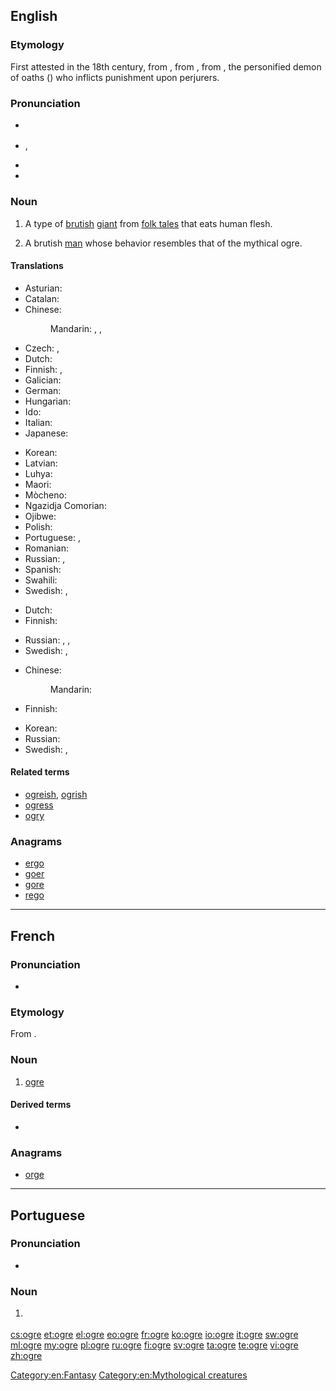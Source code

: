 {{also|Ogre}}
==English==
{{was wotd|2009|April|11}}
{{wikipedia}}

===Etymology===
First attested in the 18th century, from {{etyl|fr|en}} {{term|ogre|lang=fr}}, from {{etyl|la|en}} {{term|Orcus||god of the underworld|lang=la}}, from {{etyl|grc|en}} {{term|Όρκος|sc=polytonic|tr=Horkos|lang=grc}}, the personified demon of oaths ({{term|ὅρκος|sc=polytonic||oath|lang=grc}}) who inflicts punishment upon perjurers.

===Pronunciation===
* {{a|UK}} {{IPA|/ˈəʊ.ɡə/}}
* {{a|US}} {{enPR|ōʹgûr}}, {{IPA|/ˈoʊ.ɡɚ/}}
* {{audio|en-us-ogre.ogg|Audio (US)}}
* {{rhymes|əʊɡə(r)}}

===Noun===
{{en-noun}}

# {{context|mythology|lang=en}} A type of [[brutish]] [[giant]] from [[folk tale]]s that eats human flesh.
# {{context|figuratively|lang=en}} A brutish [[man]] whose behavior resembles that of the mythical ogre.

====Translations====
{{trans-top|brutish giant}}
* Asturian: {{t|ast|ogru|m}}
* Catalan: {{t|ca|ogre|m}}
* Chinese:
*: Mandarin: {{t|cmn|食人魔|tr=shírénmó|sc=Hani}}, {{t+|cmn|怪物|tr=guàiwù|sc=Hani}}, {{t+|cmn|鬼|tr=guǐ|sc=Hani}}
* Czech: {{t|cs|obr lidožrout|m}}, {{t|cs|zlobr|m}}
* Dutch: {{t|nl|oger}}
* Finnish: {{t+|fi|jättiläinen}}, {{t|fi|jätti}}
* Galician: {{t|gl|ogro|m}}
* German: {{t+|de|Oger|m}}
* Hungarian: {{t|hu|ogre}}
* Ido: {{t+|io|ogro}}
* Italian: {{t|it|orco|m}}
* Japanese: {{t+|ja|鬼|tr=[[おに]], oni|sc=Jpan}}
{{trans-mid}}
* Korean: {{t|ko|오거|tr=ogeo|sc=Kore}}
* Latvian: {{t|lv|cilvēkēdājs}}
* Luhya: {{t|luy|okundu}}
* Maori: {{t|mi|kākarepō}}
* Mòcheno: {{t|mhn|ork}}
* Ngazidja Comorian: {{t|zdj|dzimku|c5|c6}}
* Ojibwe: {{t|oj|wiindigoo|sc=Cans}}
* Polish: {{t+|pl|ogr|m}}
* Portuguese: {{t+|pt|ogro|m}}, {{t|pt|ogre|m}}
* Romanian: {{t+|ro|căpcăun|m}}
* Russian: {{t|ru|велика́н-людое́д|m|sc=Cyrl}}, {{t+|ru|людое́д|m|sc=Cyrl}}
* Spanish: {{t+|es|ogro|m}}
* Swahili: {{t|sw|pandikizi la mtu}}
* Swedish: {{t+|sv|rese}}, {{t+|sv|jätte|c}}
{{trans-bottom}}

{{trans-top|brutish man}}
* Dutch: {{t+|nl|boeman}}
* Finnish: {{t+|fi|raakalainen}}
{{trans-mid}}
* Russian: {{t+|ru|зверь|m|sc=Cyrl}}, {{t+|ru|чудо́вище|m|sc=Cyrl}}, {{t+|ru|и́зверг|m|sc=Cyrl}}
* Swedish: {{t+|sv|best}}, {{t+|sv|troll}}
{{trans-bottom}}

{{trans-top|large beast}}
* Chinese:
*: Mandarin: {{t+|cmn|怪物|tr=guàiwù|sc=Hani}}
* Finnish: {{t+|fi|hirviö}}
{{trans-mid}}
* Korean: {{t|ko|오거|tr=ogeo|sc=Kore}}
* Russian: {{t+|ru|чудо́вище|n|sc=Cyrl}}
* Swedish: {{t+|sv|best}}, {{t+|sv|odjur|n}}
{{trans-bottom}}

====Related terms====
* [[ogreish]], [[ogrish]]
* [[ogress]]
* [[ogry]]

===Anagrams===
* [[ergo#English|ergo]]
* [[goer#English|goer]]
* [[gore#English|gore]]
* [[rego#English|rego]]

[[Category:en:Fantasy]]
[[Category:en:Mythological creatures]]

----

==French==

===Pronunciation===
* {{IPA|/ɔɡʁ/|lang=fr}}

===Etymology===
From {{etyl|la|fr}} {{term|Orcus|lang=la}}.

===Noun===
{{fr-noun|m|f=ogresse}}

# {{context|mythology|lang=fr}} [[#English|ogre]]

====Derived terms====
* {{l|fr|l'ogre de Corse|gloss={{w|Napoleon Bonaparte}}}}

===Anagrams===
* [[orge#French|orge]]

----

==Portuguese==

===Pronunciation===
* {{a|PT}} {{IPA|/'ɔɣɾɨ/|lang=pt}}

===Noun===
{{pt-noun|m|s|f=ogra}}

# {{context|Portugal|lang=pt}} {{alternative form of|ogro|lang=pt}}

[[cs:ogre]]
[[et:ogre]]
[[el:ogre]]
[[eo:ogre]]
[[fr:ogre]]
[[ko:ogre]]
[[io:ogre]]
[[it:ogre]]
[[sw:ogre]]
[[ml:ogre]]
[[my:ogre]]
[[pl:ogre]]
[[ru:ogre]]
[[fi:ogre]]
[[sv:ogre]]
[[ta:ogre]]
[[te:ogre]]
[[vi:ogre]]
[[zh:ogre]]